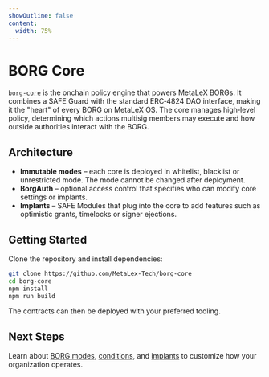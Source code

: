 ```yaml
---
showOutline: false
content:
  width: 75%
---
```


# BORG Core

[`borg-core`](https://github.com/MetaLex-Tech/borg-core) is the onchain policy engine that powers MetaLeX BORGs. It combines a SAFE Guard with the standard ERC‑4824 DAO interface, making it the "heart" of every BORG on MetaLeX OS. The core manages high‑level policy, determining which actions multisig members may execute and how outside authorities interact with the BORG.

## Architecture

- **Immutable modes** – each core is deployed in whitelist, blacklist or unrestricted mode. The mode cannot be changed after deployment.
- **BorgAuth** – optional access control that specifies who can modify core settings or implants.
- **Implants** – SAFE Modules that plug into the core to add features such as optimistic grants, timelocks or signer ejections.

## Getting Started

Clone the repository and install dependencies:

```bash
git clone https://github.com/MetaLex-Tech/borg-core
cd borg-core
npm install
npm run build
```

The contracts can then be deployed with your preferred tooling.

## Next Steps

Learn about [BORG modes](/borgs/borg-modes), [conditions](/borgs/conditions), and [implants](/borgs/implants) to customize how your organization operates.

